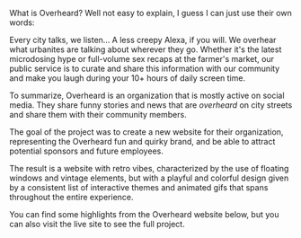 

What is Overheard? Well not easy to explain, I guess I can just use their own words:

<MarkdownBlockquote accentColor="pink">
  Every city talks, we listen… A less creepy Alexa, if you will. We overhear what urbanites are talking about wherever
  they go. Whether it's the latest microdosing hype or full-volume sex recaps at the farmer's market, our public service
  is to curate and share this information with our community and make you laugh during your 10+ hours of daily screen
  time.
</MarkdownBlockquote>

To summarize, Overheard is an organization that is mostly active on social media. They share funny stories and news that are <i>overheard</i> on city streets and share them with their community members.

The goal of the project was to create a new website for their organization, representing the Overheard fun and quirky brand, and be able to attract potential sponsors and future employees.

The result is a website with retro vibes, characterized by the use of floating windows and vintage elements, but with a playful and colorful design given by a consistent list of interactive themes and animated gifs that spans throughout the entire experience.

You can find some highlights from the Overheard website below, but you can also visit the <Link underline accentColor="pink" href="https://overheardhq.com/">live site</Link> to see the full project.

<OverheardBento />
